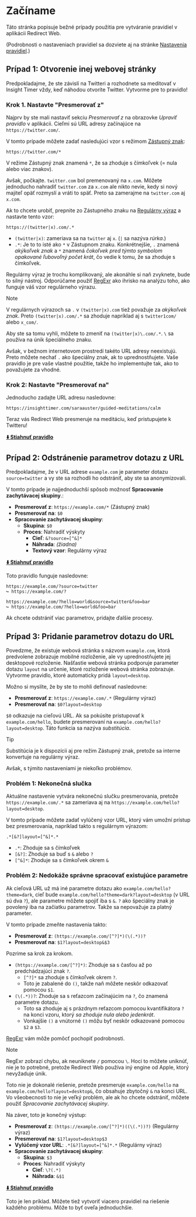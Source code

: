 # Začíname

Táto stránka popisuje bežné prípady použitia pre vytváranie pravidiel v aplikácii Redirect Web.

(Podrobnosti o nastaveniach pravidiel sa dozviete aj na stránke [Nastavenia pravidiel](./rule-settings).)

## Prípad 1: Otvorenie inej webovej stránky

Predpokladajme, že ste závislí na Twitteri a rozhodnete sa meditovať v Insight Timer vždy, keď náhodou otvoríte Twitter. Vytvorme pre to pravidlo!

### Krok 1. Nastavte "Presmerovať z"

Najprv by ste mali nastaviť sekciu *Presmerovať z* na obrazovke *Upraviť pravidlo* v aplikácii. Cieľmi sú URL adresy začínajúce na `https://twitter.com/`.

V tomto prípade môžete zadať nasledujúci vzor s režimom [Zástupný znak](rule-settings#url-pattern-wildcard):

```
https://twitter.com/*
```

V režime Zástupný znak znamená `*`, že sa zhoduje s čímkoľvek (= nula alebo viac znakov).

Avšak, počkajte. `twitter.com` bol premenovaný na `x.com`. Môžete jednoducho nahradiť `twitter.com` za `x.com` ale nikto nevie, kedy si nový majiteľ opäť rozmyslí a vráti to späť. Preto sa zamerajme na `twitter.com` aj `x.com`.

Ak to chcete urobiť, prepnite zo Zástupného znaku na [Regulárny výraz](rule-settings#url-pattern-regular-expression) a nastavte tento vzor:

```
https://(twitter|x).com/.*
```

* `(twitter|x)`: zameriava sa na `twitter` aj `x`. (`|` sa nazýva *rúrka*.)
* `.*`: Je to to isté ako `*` v Zástupnom znaku. Konkrétnejšie, `.` znamená *akýkoľvek znak* a `*` znamená *čokoľvek pred týmto symbolom opakované ľubovoľný počet krát*, čo vedie k tomu, že sa zhoduje s čímkoľvek.

Regulárny výraz je trochu komplikovaný, ale akonáhle si naň zvyknete, bude to silný nástroj. Odporúčame použiť [RegExr](https://regexr.com) ako ihrisko na analýzu toho, ako funguje váš vzor regulárneho výrazu.

> [!NOTE]
> V regulárnych výrazoch sa `.` v `(twitter|x).com` tiež považuje za *akýkoľvek znak*. Preto `(twitter|x).com/.*` sa zhoduje napríklad aj s `twitter1com/` alebo `x_com/`.
> 
> Aby ste sa tomu vyhli, môžete to zmeniť na `(twitter|x)\.com/.*`. `\` sa používa na únik špeciálneho znaku.
> 
> Avšak, v bežnom internetovom prostredí takéto URL adresy neexistujú. Preto môžete nechať `.` ako špeciálny znak, ak to uprednostňujete. Vaše pravidlo je pre vaše vlastné použitie, takže ho implementujte tak, ako to považujete za vhodné.

### Krok 2: Nastavte "Presmerovať na"

Jednoducho zadajte URL adresu nasledovne:

```
https://insighttimer.com/saraauster/guided-meditations/calm
```

Teraz vás Redirect Web presmeruje na meditáciu, keď pristupujete k Twitteru!

**[⬇️ Stiahnuť pravidlo](/rules/reduce-twitter-addiction.redirectweb)**

## Prípad 2: Odstránenie parametrov dotazu z URL

Predpokladajme, že v URL adrese `example.com` je parameter dotazu `source=twitter` a vy ste sa rozhodli ho odstrániť, aby ste sa anonymizovali.

V tomto prípade je najjednoduchší spôsob možnosť **Spracovanie zachytávacej skupiny**.:

* **Presmerovať z**: `https://example.com/*` (Zástupný znak)
* **Presmerovať na**: `$0`
* **Spracovanie zachytávacej skupiny**:
    * **Skupina**: `$0`
    * **Proces**: Nahradiť výskyty
        * **Cieľ**: `&?source=[^&]*`
        * **Náhrada**: *(žiadna)*
        * **Textový vzor**: Regulárny výraz

**[⬇️ Stiahnuť pravidlo](/rules/remove-parameters.redirectweb)**

Toto pravidlo funguje nasledovne:

```
https://example.com/?source=twitter
↪ https://example.com/?

https://example.com/?hello=world&source=twitter&foo=bar
↪ https://example.com/?hello=world&foo=bar
```

Ak chcete odstrániť viac parametrov, pridajte ďalšie procesy.

## Prípad 3: Pridanie parametrov dotazu do URL

Povedzme, že existuje webová stránka s názvom `example.com`, ktorá predvolene zobrazuje mobilné rozloženie, ale vy uprednostňujete jej desktopové rozloženie. Našťastie webová stránka podporuje parameter dotazu `layout` na určenie, ktoré rozloženie webová stránka zobrazuje. Vytvorme pravidlo, ktoré automaticky pridá `layout=desktop`.

Možno si myslíte, že by ste to mohli definovať nasledovne:

* **Presmerovať z**: `https://example.com/.*` (Regulárny výraz)
* **Presmerovať na**: `$0?layout=desktop`

`$0` odkazuje na cieľovú URL. Ak sa pokúsite pristupovať k `example.com/hello`, budete presmerovaní na `example.com/hello?layout=desktop`. Táto funkcia sa nazýva *substitúcia*.

> [!TIP]
> Substitúcia je k dispozícii aj pre režim Zástupný znak, pretože sa interne konvertuje na regulárny výraz.

Avšak, s týmito nastaveniami je niekoľko problémov.

### Problém 1: Nekonečná slučka

Aktuálne nastavenie vytvára nekonečnú slučku presmerovania, pretože `https://example.com/.*` sa zameriava aj na `https://example.com/hello?layout=desktop`.

V tomto prípade môžete zadať vylúčený vzor URL, ktorý vám umožní prístup bez presmerovania, napríklad takto s regulárnym výrazom:

```
.*[&?]layout=[^&]*.*
```

* `.*`: Zhoduje sa s čímkoľvek
* `[&?]`: Zhoduje sa buď s `&` alebo `?`
* `[^&]*`: Zhoduje sa s čímkoľvek okrem `&`

### Problém 2: Nedokáže správne spracovať existujúce parametre

Ak cieľová URL už má iné parametre dotazu ako `example.com/hello?theme=dark`, cieľ bude `example.com/hello?theme=dark?layout=desktop` (v URL sú dva `?`), ale parametre môžete spojiť iba s `&`. `?` ako špeciálny znak je povolený iba na začiatku parametrov. Takže sa nepovažuje za platný parameter.

V tomto prípade zmeňte nastavenia takto:

* **Presmerovať z**: `(https://example.com/[^?]*)(\(.*))?`
* **Presmerovať na**: `$1?layout=desktop&$3`

Pozrime sa krok za krokom.

* `(https://example.com/[^?]*)`: Zhoduje sa s časťou až po predchádzajúci znak `?`.
    * `[^?]*` sa zhoduje s čímkoľvek okrem `?`.
    * Toto je zabalené do `()`, takže naň môžete neskôr odkazovať pomocou `$1`.
* `(\(.*))?`: Zhoduje sa s reťazcom začínajúcim na `?`, čo znamená parametre dotazu.
    * Toto sa zhoduje aj s prázdnym reťazcom pomocou kvantifikátora `?` na konci vzoru, ktorý *sa zhoduje nula alebo jedenkrát*.
    * Vonkajšie `()` a vnútorné `()` môžu byť neskôr odkazované pomocou `$2` a `$3`.

[RegExr](https://regexr.com) vám môže pomôcť pochopiť podrobnosti.

> [!NOTE]
> RegExr zobrazí chybu, ak neuniknete `/` pomocou `\`. Hoci to môžete uniknúť, nie je to potrebné, pretože Redirect Web používa iný engine od Apple, ktorý nevyžaduje únik.

Toto nie je dokonalé riešenie, pretože presmeruje `example.com/hello` na `example.com/hello?layout=desktop&`, čo obsahuje zbytočný `&` na konci URL. Vo všeobecnosti to nie je veľký problém, ale ak ho chcete odstrániť, môžete použiť *Spracovanie zachytávacej skupiny*.

Na záver, toto je konečný výstup:

* **Presmerovať z**: `(https://example.com/[^?]*)((\(.*))?)` (Regulárny výraz)
* **Presmerovať na**: `$1?layout=desktop$3`
* **Vylúčený vzor URL**: `.*[&?]layout=[^&]*.*` (Regulárny výraz)
* **Spracovanie zachytávacej skupiny**:
    * **Skupina**: `$3`
    * **Proces**: Nahradiť výskyty
        * **Cieľ**: `\?(.*)`
        * **Náhrada**: `&$1`

**[⬇️ Stiahnuť pravidlo](/rules/add-parameters.redirectweb)**

Toto je len príklad. Môžete tiež vytvoriť viacero pravidiel na riešenie každého problému. Môže to byť oveľa jednoduchšie.
